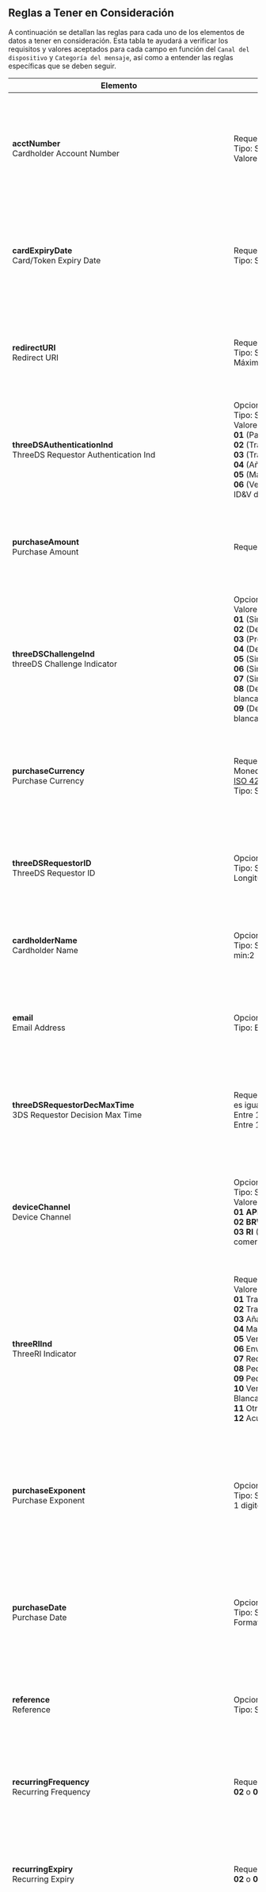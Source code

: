 <MissingTranslationBanner />

## Reglas a Tener en Consideración

A continuación se detallan las reglas para cada uno de los elementos de datos a tener en consideración.
Esta tabla te ayudará a verificar los requisitos y valores aceptados para cada campo en función del `Canal del dispositivo` y `Categoría del mensaje`, así como a entender las reglas específicas que se deben seguir.

| **Elemento**                                                                                                                                            | **Reglas de inclusión**                                                                                                                                                                                                                                                                                                                                                                                                                                                                                                                                                                                                                                                       | **Contextualización**                                                                                                                                                                                                                                                                                                                                                                 | **Ejemplo**                                                                                                                                                                                                                                                                                                                                                                                                                   |
|---------------------------------------------------------------------------------------------------------------------------------------------------------|-------------------------------------------------------------------------------------------------------------------------------------------------------------------------------------------------------------------------------------------------------------------------------------------------------------------------------------------------------------------------------------------------------------------------------------------------------------------------------------------------------------------------------------------------------------------------------------------------------------------------------------------------------------------------------|---------------------------------------------------------------------------------------------------------------------------------------------------------------------------------------------------------------------------------------------------------------------------------------------------------------------------------------------------------------------------------------|-------------------------------------------------------------------------------------------------------------------------------------------------------------------------------------------------------------------------------------------------------------------------------------------------------------------------------------------------------------------------------------------------------------------------------|
| **acctNumber**                                                                   <br/> Cardholder Account Number                                        | Requerido<br/> Tipo: String<br/> Valores aceptados: [ISO 7812](https://es.wikipedia.org/wiki/ISO/IEC_7812)                                                                                                                                                                                                                                                                                                                                                                                                                                                                                                                                                                    | Número de cuenta del titular de la tarjeta.<br/> **Device Channel:** BRW, RI, APP<br/> **Message Category:** PA, NPA  <br/> Mas detalle en: [Tarjetas de prueba](/three-d-s-server/test-cards) <br/> [Algoritmo de Luhn](https://es.wikipedia.org/wiki/Algoritmo_de_Luhn)                                                                                                             | **5180300000000005**                                                                                                                                                                                                                                                                                                                                                                                                          |
| **cardExpiryDate**                                                               <br/> Card/Token Expiry Date                                           | Requerido  <br/> Tipo: String<br/>                                                                                                                                                                                                                                                                                                                                                                                                                                                                                                                                                                                                                                            | Fecha de expiración de la tarjeta o token en formato **ym** (año, mes).<br/> **Device Channel:** BRW, RI, APP<br/> **Message Category:** PA, NPA                                                                                                                                                                                                                                      | **2407** (Julio de 2024)                                                                                                                                                                                                                                                                                                                                                                                                      |
| **redirectURI**                                                                  <br/> Redirect URI                                                     | Requerido <br/> Tipo: String<br/> Máximo 255 caracteres                                                                                                                                                                                                                                                                                                                                                                                                                                                                                                                                                                                                                       | URI a la que se redirigirá después de un proceso exitoso.<br/> **Device Channel:** BRW, RI, APP<br/> **Message Category:** PA, NPA                                                                                                                                                                                                                                                    | **https://example.com/redirect**                                                                                                                                                                                                                                                                                                                                                                                              |
| **threeDSAuthenticationInd**                                                     <br/> ThreeDS Requestor Authentication Ind                             | Opcional<br/> Tipo: String<br/>Valores aceptados: <br/> **01** (Pago) <br/>**02** (Transacción recurrente) <br/>**03** (Transacción a plazos)<br/>**04** (Añadir tarjeta)<br/>**05** (Mantener tarjeta) <br/> **06** (Verificación del titular como parte del ID&V del token EMV)                                                                                                                                                                                                                                                                                                                                                                                             | Indicador de autenticación solicitado por el 3DS.<br/> **Device Channel:** BRW, APP<br/> **Message Category:** PA, NPA                                                                                                                                                                                                                                                                | **01**                                                                                                                                                                                                                                                                                                                                                                                                                        |
| **purchaseAmount**                                                               <br/> Purchase Amount                                                  | Requerido con **purchaseCurrency**                                                                                                                                                                                                                                                                                                                                                                                                                                                                                                                                                                                                                                            | Monto de la compra en la moneda especificada.<br/> **Device Channel:** BRW, RI, APP<br/> **Message Category:** PA, NPA                                                                                                                                                                                                                                                                | **100.00**                                                                                                                                                                                                                                                                                                                                                                                                                    |
| **threeDSChallengeInd**                                                          <br/> threeDS Challenge Indicator                                      | Opcional<br/> Valores aceptados: <br/> **01** (Sin desafío) <br/> **02** (Desafío condicional) <br/> **03** (Preferencia de desafío) <br/> **04** (Desafío mandatado) <br/> **05** (Sin desafío, análisis ya realizado) <br/> **06** (Sin desafío, autenticación ya realizada) <br/> **07** (Sin desafío, exención de lista blanca) <br/> **08** (Desafío solicitado, exención de lista blanca) <br/> **09** (Desafío solicitado, solicitud de lista blanca)                                                                                                                                                                                                                  | Indicador de desafío solicitado por el 3DS.<br/> **Device Channel:** APP<br/> **Message Category:** PA, NPA                                                                                                                                                                                                                                                                           | **01**                                                                                                                                                                                                                                                                                                                                                                                                                        |
| **purchaseCurrency**                                                             <br/> Purchase Currency                                                | Requerido con **purchaseAmount**. <br/> Moneda existente en el sistema <br/> [ISO 4217](https://es.wikipedia.org/wiki/ISO_4217) <br/>  Tipo: String                                                                                                                                                                                                                                                                                                                                                                                                                                                                                                                           | Moneda en la que se realizará la compra, en formato alfabético de tres letras.<br/> **Device Channel:** BRW, RI, APP<br/> **Message Category:** PA, NPA                                                                                                                                                                                                                               | **USD** (Dólar estadounidense)                                                                                                                                                                                                                                                                                                                                                                                                |
| **threeDSRequestorID**                                                           <br/> ThreeDS Requestor ID                                             | Opcional<br/> Tipo: String<br/> Longitud máxima :35 caracteres                                                                                                                                                                                                                                                                                                                                                                                                                                                                                                                                                                                                                | Identificador del solicitante del 3DS.<br/> **Device Channel:** BRW, RI, APP<br/> **Message Category:** PA, NPA                                                                                                                                                                                                                                                                       | **3DSRequestor12345**                                                                                                                                                                                                                                                                                                                                                                                                         |
| **cardholderName**                                                               <br/> Cardholder Name                                                  | Opcional<br/> Tipo: String<br/> min:2                                                                                                                                                                                                                                                                                                                                                                                                                                                                                                                                                                                                                                         | Nombre del titular de la tarjeta.<br/> **Device Channel:** BRW, RI, APP<br/> **Message Category:** PA, NPA                                                                                                                                                                                                                                                                            | **John Doe**                                                                                                                                                                                                                                                                                                                                                                                                                  |
| **email**                                                                        <br/> Email Address                                                    | Opcional<br/> Tipo: Email                                                                                                                                                                                                                                                                                                                                                                                                                                                                                                                                                                                                                                                     | Dirección de correo electrónico del titular.<br/> **Device Channel:** BRW, RI, APP<br/> **Message Category:** PA, NPA                                                                                                                                                                                                                                                                 | **johndoe@example.com**                                                                                                                                                                                                                                                                                                                                                                                                       |
| **threeDSRequestorDecMaxTime**                                                   <br/> 3DS Requestor Decision Max Time                                  | Requerido si threeDSRequestorDecReqInd es igual **Y**<br/> Entre 1 y 5 digitos<br/> Entre 1 y 10080 números                                                                                                                                                                                                                                                                                                                                                                                                                                                                                                                                                                   | Tiempo máximo para la decisión del solicitante del 3DS en minutos.<br/> **Device Channel:** BRW, RI, APP<br/> **Message Category:** PA, NPA                                                                                                                                                                                                                                           | **1440** (1 día)                                                                                                                                                                                                                                                                                                                                                                                                              |
| **deviceChannel**                                                                <br/> Device Channel                                                   | Opcional<br/> Tipo: String <br/> Valores aceptados:<br/>  **01 APP** (Aplicación móvil) <br/> **02 BRW** (Navegador) <br/>  **03 RI** (Autenticación iniciada por el comerciante)                                                                                                                                                                                                                                                                                                                                                                                                                                                                                             | Canal a través del cual se realiza la transacción. Puede ser un canal web, móvil, etc. <br/> **Device Channel:** BRW, RI, APP<br/> **Message Category:** PA, NPA                                                                                                                                                                                                                      | **03**                                                                                                                                                                                                                                                                                                                                                                                                                        |
| **threeRIInd**                                                                   <br/> ThreeRI Indicator                                                | Requerido si **deviceChannel** es 03 <br/>  Valores aceptados:<br/>**01** Transacción Recurrente <br/>**02** Transacción a Plazos <br/>**03** Añadir Tarjeta <br/>**04** Mantener Información de la Tarjeta <br/>**05** Verificación de Cuenta <br/>**06** Envío Parcial o Retrasado <br/>**07** Recarga <br/>**08** Pedido por Correo <br/>**09** Pedido por Teléfono <br/>**10** Verificación de Estado en la Lista Blanca <br/>**11** Otro Pago <br/>**12** Acuerdo de Facturación                                                                                                                                                                                         | Indica el tipo de **3RI** pedido. Este elemento de datos proporciona adicional información al ACS para determinar lo mejor enfoque para entregar un Solicitud 3RI.. <br/> **Device Channel:** RI<br/> **Message Category:** PA, NPA                                                                                                                                                   | **02**                                                                                                                                                                                                                                                                                                                                                                                                                        |
| **purchaseExponent**                                                             <br/> Purchase Exponent                                                | Opcional<br/> Tipo: String<br/> 1 digito                                                                                                                                                                                                                                                                                                                                                                                                                                                                                                                                                                                                                                      | Exponente asociado con el monto de la compra, utilizado para manejar la escala en la representación decimal.  <br/> **Device Channel:** APP<br/> **Message Category:** PA, NPA                                                                                                                                                                                                        | **0** (Sin exponente)                                                                                                                                                                                                                                                                                                                                                                                                         |
| **purchaseDate**                                                                 <br/> Purchase Date                                                    | Opcional <br/> Tipo: String<br/> Formato de la fecha y hora **YmdHis**                                                                                                                                                                                                                                                                                                                                                                                                                                                                                                                                                                                                        | Fecha y hora en la que se realiza la compra, en formato específico.    <br/> **Device Channel:** BRW, RI, APP<br/> **Message Category:** PA, NPA                                                                                                                                                                                                                                      | **20240808T153000** (8 de agosto de 2024, 15:30:00)                                                                                                                                                                                                                                                                                                                                                                           |
| **reference**                                                                    <br/> Reference                                                        | Opcional <br/> Tipo: String<br/>                                                                                                                                                                                                                                                                                                                                                                                                                                                                                                                                                                                                                                              | Referencia del proceso o transacción.<br/> **Device Channel:** BRW, RI, APP<br/> **Message Category:** PA, NPA                                                                                                                                                                                                                                                                        | **REF123456789**                                                                                                                                                                                                                                                                                                                                                                                                              |
| **recurringFrequency**                                                           <br/> Recurring Frequency                                              | Requerido si **threeDSAuthenticationInd** es **02** o **03**                                                                                                                                                                                                                                                                                                                                                                                                                                                                                                                                                                                                                  | Frecuencia de pagos recurrentes en días.<br/> **Device Channel:** BRW, RI, APP<br/> **Message Category:** PA, NPA                                                                                                                                                                                                                                                                     | **30** (Cada 30 días)                                                                                                                                                                                                                                                                                                                                                                                                         |
| **recurringExpiry**                                                              <br/> Recurring Expiry                                                 | Requerido si **threeDSAuthenticationInd** es **02** o **03** y existe **recurringFrequency**                                                                                                                                                                                                                                                                                                                                                                                                                                                                                                                                                                                  | Fecha de expiración de la recurrencia en formato `Ymd`.<br/> **Device Channel:** BRW, RI, APP<br/> **Message Category:** PA, NPA                                                                                                                                                                                                                                                      | **20231231** (31 de diciembre de 2023)                                                                                                                                                                                                                                                                                                                                                                                        |
| **purchaseInstalData**                                                           <br/> Purchase Installment Data                                        | Requerido si **threeDSAuthenticationInd** es **03**                                                                                                                                                                                                                                                                                                                                                                                                                                                                                                                                                                                                                           | Datos de instalación de la compra.<br/> **Device Channel:** BRW, RI, APP<br/> **Message Category:** PA, NPA                                                                                                                                                                                                                                                                           | **12**                                                                                                                                                                                                                                                                                                                                                                                                                        |
| **billAddrCity**                                                                 <br/> Billing Address City                                             | Opcional <br/> Tipo: String<br/>                                                                                                                                                                                                                                                                                                                                                                                                                                                                                                                                                                                                                                              | Ciudad de la dirección de facturación.<br/> **Device Channel:** BRW, RI, APP<br/> **Message Category:** PA, NPA                                                                                                                                                                                                                                                                       | **New York**                                                                                                                                                                                                                                                                                                                                                                                                                  |
| **billAddrCountry**                                                              <br/> Billing Address Country                                          | Opcional<br/> [ISO 3166-1](https://es.wikipedia.org/wiki/ISO_3166-1)                                                                                                                                                                                                                                                                                                                                                                                                                                                                                                                                                                                                          | País de la dirección de facturación en formato alfa-3.<br/> **Device Channel:** BRW, RI, APP<br/> **Message Category:** PA, NPA                                                                                                                                                                                                                                                       | **USA** (Estados Unidos)                                                                                                                                                                                                                                                                                                                                                                                                      |
| **billAddrLine1**                                                                <br/> Billing Address Line 1                                           | Opcional  <br/> Tipo: String<br/>                                                                                                                                                                                                                                                                                                                                                                                                                                                                                                                                                                                                                                             | Línea 1 de la dirección de facturación.<br/> **Device Channel:** BRW, RI, APP<br/> **Message Category:** PA, NPA                                                                                                                                                                                                                                                                      | **123 Main St**                                                                                                                                                                                                                                                                                                                                                                                                               |
| **billAddrLine2**                                                                <br/> Billing Address Line 2                                           | Opcional  <br/> Tipo: String<br/>                                                                                                                                                                                                                                                                                                                                                                                                                                                                                                                                                                                                                                             | Línea 2 de la dirección de facturación.<br/> **Device Channel:** BRW, RI, APP<br/> **Message Category:** PA, NPA                                                                                                                                                                                                                                                                      | **Apt 4B**                                                                                                                                                                                                                                                                                                                                                                                                                    |
| **billAddrLine3**                                                                <br/> Billing Address Line 3                                           | Opcional  <br/> Tipo: String<br/>                                                                                                                                                                                                                                                                                                                                                                                                                                                                                                                                                                                                                                             | Línea 3 de la dirección de facturación.<br/> **Device Channel:** BRW, RI, APP<br/> **Message Category:** PA, NPA                                                                                                                                                                                                                                                                      | ``                                                                                                                                                                                                                                                                                                                                                                                                                            |
| **billAddrPostCode**                                                             <br/> Billing Address Post Code                                        | Opcional  <br/> Tipo: String<br/>                                                                                                                                                                                                                                                                                                                                                                                                                                                                                                                                                                                                                                             | Código postal de la dirección de facturación.<br/> **Device Channel:** BRW, RI, APP<br/> **Message Category:** PA, NPA                                                                                                                                                                                                                                                                | **10001**                                                                                                                                                                                                                                                                                                                                                                                                                     |
| **billAddrState**                                                                <br/> Billing Address State                                            | Opcional<br/> [ISO 3166-2](https://es.wikipedia.org/wiki/ISO_3166-2)                                                                                                                                                                                                                                                                                                                                                                                                                                                                                                                                                                                                          | Estado de la dirección de facturación.<br/> **Device Channel:** BRW, RI, APP<br/> **Message Category:** PA, NPA                                                                                                                                                                                                                                                                       | **NY** (Nueva York)                                                                                                                                                                                                                                                                                                                                                                                                           |
| **shipAddrCity**                                                                 <br/> Shipping Address City                                            | Opcional   <br/> Tipo: String<br/>                                                                                                                                                                                                                                                                                                                                                                                                                                                                                                                                                                                                                                            | Ciudad de la dirección de envío.<br/> **Device Channel:** BRW, RI, APP<br/> **Message Category:** PA, NPA                                                                                                                                                                                                                                                                             | **New York**                                                                                                                                                                                                                                                                                                                                                                                                                  |
| **shipAddrCountry**                                                              <br/> Shipping Address Country                                         | Opcional<br/> [ISO 3166-1](https://es.wikipedia.org/wiki/ISO_3166-1)                                                                                                                                                                                                                                                                                                                                                                                                                                                                                                                                                                                                          | País de la dirección de envío en formato alfa-3.<br/> **Device Channel:** BRW, RI, APP<br/> **Message Category:** PA, NPA                                                                                                                                                                                                                                                             | **USA** (Estados Unidos)                                                                                                                                                                                                                                                                                                                                                                                                      |
| **shipAddrLine1**                                                                <br/> Shipping Address Line 1                                          | Opcional  <br/> Tipo: String<br/>                                                                                                                                                                                                                                                                                                                                                                                                                                                                                                                                                                                                                                             | Línea 1 de la dirección de envío.<br/> **Device Channel:** BRW, RI, APP<br/> **Message Category:** PA, NPA                                                                                                                                                                                                                                                                            | **123 Main St**                                                                                                                                                                                                                                                                                                                                                                                                               |
| **shipAddrLine2**                                                                <br/> Shipping Address Line 2                                          | Opcional  <br/> Tipo: String<br/>                                                                                                                                                                                                                                                                                                                                                                                                                                                                                                                                                                                                                                             | Línea 2 de la dirección de envío.<br/> **Device Channel:** BRW, RI, APP<br/> **Message Category:** PA, NPA                                                                                                                                                                                                                                                                            | **Apt 4B**                                                                                                                                                                                                                                                                                                                                                                                                                    |
| **shipAddrLine3**                                                                <br/> Shipping Address Line 3                                          | Opcional <br/> Tipo: String<br/>                                                                                                                                                                                                                                                                                                                                                                                                                                                                                                                                                                                                                                              | Línea 3 de la dirección de envío.<br/> **Device Channel:** BRW, RI, APP<br/> **Message Category:** PA, NPA                                                                                                                                                                                                                                                                            | ``                                                                                                                                                                                                                                                                                                                                                                                                                            |
| **shipAddrPostCode**                                                             <br/> Shipping Address Post Code                                       | Opcional  <br/> Tipo: String<br/>                                                                                                                                                                                                                                                                                                                                                                                                                                                                                                                                                                                                                                             | Código postal de la dirección de envío.<br/> **Device Channel:** BRW, RI, APP<br/> **Message Category:** PA, NPA                                                                                                                                                                                                                                                                      | **10001**                                                                                                                                                                                                                                                                                                                                                                                                                     |
| **shipAddrState**                                                                <br/> Shipping Address State                                           | Opcional<br/> [ISO 3166-2](https://es.wikipedia.org/wiki/ISO_3166-2)                                                                                                                                                                                                                                                                                                                                                                                                                                                                                                                                                                                                          | Estado de la dirección de envío.<br/>**Device Channel:** BRW, RI, APP<br/> **Message Category:** PA, NPA                                                                                                                                                                                                                                                                              | **NY** (Nueva York)                                                                                                                                                                                                                                                                                                                                                                                                           |
| **threeDSAuthenticationInfo**                                                    <br/> 3DS Authentication Info                                          | Opcional<br/> Tipo: Array                                                                                                                                                                                                                                                                                                                                                                                                                                                                                                                                                                                                                                                     | Información de autenticación solicitada por el 3DS.<br/> **Device Channel:** BRW, RI, APP<br/> **Message Category:** PA, NPA                                                                                                                                                                                                                                                          | ```json {"threeDSReqAuthMethod": "01","threeDSReqAuthTimestamp": "20240808T153000","threeDSReqAuthData": "data123"}```                                                                                                                                                                                                                                                                                                        |
| **threeDSAuthenticationInfo.threeDSReqAuthMethod**                               <br/> 3DS Request Authentication Method                                | Requerido<br/> Valores aceptados: <br/> **01** (Verificado) <br/> **02** (Fallido) <br/> **03** (No realizado)  <br/> **04–79** (Reservado para uso futuro EMVCo)<br/> **80–99** (Reservado para uso DS)                                                                                                                                                                                                                                                                                                                                                                                                                                                                      | Método de autenticación solicitado por 3DS.<br/> **Device Channel:** BRW, RI, APP<br/> **Message Category:** PA, NPA                                                                                                                                                                                                                                                                  | **01**                                                                                                                                                                                                                                                                                                                                                                                                                        |
| **threeDSAuthenticationInfo.threeDSReqAuthTimestamp**                            <br/> 3DS Request Authentication Timestamp                             | Requerido<br/> Formato de fecha y hora: **YmdHi**                                                                                                                                                                                                                                                                                                                                                                                                                                                                                                                                                                                                                             | Marca de tiempo para la autenticación solicitada por 3DS.<br/> **Device Channel:** BRW, RI, APP<br/> **Message Category:** PA, NPA                                                                                                                                                                                                                                                    | **20240808T153000** (8 de agosto de 2024, 15:30)                                                                                                                                                                                                                                                                                                                                                                              |
| **threeDSAuthenticationInfo.threeDSReqAuthData**                                 <br/> 3DS Request Authentication Data                                  | Opcional<br/> Tipo: String<br/> Máximo 20000 caracteres                                                                                                                                                                                                                                                                                                                                                                                                                                                                                                                                                                                                                       | Datos para la autenticación solicitada por 3DS.<br/> **Device Channel:** BRW, RI, APP<br/> **Message Category:** PA, NPA                                                                                                                                                                                                                                                              | **data123**                                                                                                                                                                                                                                                                                                                                                                                                                   |
| **acctInfo**                                                                     <br/> Account Information                                              | Opcional<br/> Tipo: Array                                                                                                                                                                                                                                                                                                                                                                                                                                                                                                                                                                                                                                                     | Información adicional de la cuenta.<br/> **Device Channel:** BRW, RI, APP<br/> **Message Category:** PA, NPA                                                                                                                                                                                                                                                                          | ```json { "chAccAgeInd": "01", "chAccChange": "20240808", "chAccChangeInd": "01", "chAccDate": "20240101", "chAccPwChange": "20240808", "chAccPwChangeInd": "02", "nbPurchaseAccount": "10", "provisionAttemptsDay": "5", "txnActivityDay": "15", "txnActivityYear": "100", "paymentAccAge": "20230808", "paymentAccInd": "01", "shipAddressUsage": "20240808", "shipNameIndicator": "02", "suspiciousAccActivity": "01" }``` |
| **acctInfo.chAccAgeInd**                                                         <br/> Account Age Indicator                                            | Opcional<br/> Valores aceptados: **01** (No existe cuenta) <br/> **02** (Creada durante la transacción) <br/> **03** (Menos de 30 días) <br/> **04** (Entre 30 y 60 días) <br/> **05** (Más de 60 días)                                                                                                                                                                                                                                                                                                                                                                                                                                                                       | Indicador de la antigüedad de la cuenta.<br/> **Device Channel:** BRW, RI, APP<br/> **Message Category:** PA, NPA                                                                                                                                                                                                                                                                     | **01**                                                                                                                                                                                                                                                                                                                                                                                                                        |
| **acctInfo.chAccChange**                                                         <br/> Account Change Date                                              | Opcional<br/> Formato de fecha: **Ymd**                                                                                                                                                                                                                                                                                                                                                                                                                                                                                                                                                                                                                                       | Fecha de cambio en la cuenta.<br/> **Device Channel:** BRW, RI, APP<br/> **Message Category:** PA, NPA                                                                                                                                                                                                                                                                                | **20230701** (1 de julio de 2023)                                                                                                                                                                                                                                                                                                                                                                                             |
| **acctInfo.chAccChangeInd**                                                      <br/> Account Change Indicator                                         | Opcional<br/> Valores aceptados: <br/> **01** (No hay cambio) <br/> **02** (Cambio menor) <br/> **03** (Cambio significativo) <br/> **04** (Cambio importante)                                                                                                                                                                                                                                                                                                                                                                                                                                                                                                                | Indicador del cambio en la cuenta.<br/> **Device Channel:** BRW, RI, APP<br/> **Message Category:** PA, NPA                                                                                                                                                                                                                                                                           | **01**                                                                                                                                                                                                                                                                                                                                                                                                                        |
| **acctInfo.chAccDate**                                                           <br/> Account Creation Date                                            | Opcional<br/> Formato de fecha: **Ymd**                                                                                                                                                                                                                                                                                                                                                                                                                                                                                                                                                                                                                                       | Fecha en que se creó la cuenta.<br/> **Device Channel:** BRW, RI, APP<br/> **Message Category:** PA, NPA                                                                                                                                                                                                                                                                              | **20220101** (1 de enero de 2022)                                                                                                                                                                                                                                                                                                                                                                                             |
| **acctInfo.chAccPwChange**                                                       <br/> Account Password Change Date                                     | Opcional<br/> Formato de fecha: **Ymd**                                                                                                                                                                                                                                                                                                                                                                                                                                                                                                                                                                                                                                       | Fecha en que se cambió la contraseña de la cuenta.<br/> **Device Channel:** BRW, RI, APP<br/> **Message Category:** PA, NPA                                                                                                                                                                                                                                                           | **20230801** (1 de agosto de 2023)                                                                                                                                                                                                                                                                                                                                                                                            |
| **acctInfo.chAccPwChangeInd**                                                    <br/> Account Password Change Indicator                                | Opcional<br/> Valores aceptados: <br/> **01** (No cambio) <br/> **02** (Cambio durante la transacción) <br/> **03** (Menos de 30 días) <br/> **04** (Entre 30 y 60 días) <br/> **05** (Más de 60 días)                                                                                                                                                                                                                                                                                                                                                                                                                                                                        | Indicador de cambio en la contraseña de la cuenta.<br/> **Device Channel:** BRW, RI, APP<br/> **Message Category:** PA, NPA                                                                                                                                                                                                                                                           | **01**                                                                                                                                                                                                                                                                                                                                                                                                                        |
| **acctInfo.nbPurchaseAccount**                                                   <br/> Number of Purchases                                              | Opcional<br/> Tipo: Numérico<br/> Entre 1 y 4 dígitos                                                                                                                                                                                                                                                                                                                                                                                                                                                                                                                                                                                                                         | Número de compras realizadas en la cuenta.<br/> **Device Channel:** BRW, RI, APP<br/> **Message Category:** PA, NPA                                                                                                                                                                                                                                                                   | **5**                                                                                                                                                                                                                                                                                                                                                                                                                         |
| **acctInfo.provisionAttemptsDay**                                                <br/> Provision Attempts per Day                                       | Opcional<br/> Tipo: Numérico<br/> Entre 1 y 3 dígitos                                                                                                                                                                                                                                                                                                                                                                                                                                                                                                                                                                                                                         | Número de intentos de provisión por día.<br/> **Device Channel:** BRW, RI, APP<br/> **Message Category:** PA, NPA                                                                                                                                                                                                                                                                     | **1**                                                                                                                                                                                                                                                                                                                                                                                                                         |
| **acctInfo.txnActivityDay**                                                      <br/> Transaction Activity per Day                                     | Opcional<br/> Entre 1 y 3 dígitos                                                                                                                                                                                                                                                                                                                                                                                                                                                                                                                                                                                                                                             | Actividad de transacciones por día.<br/> **Device Channel:** BRW, RI, APP<br/> **Message Category:** PA, NPA                                                                                                                                                                                                                                                                          | **2**                                                                                                                                                                                                                                                                                                                                                                                                                         |
| **acctInfo.txnActivityYear**                                                     <br/> Transaction Activity per Year                                    | Opcional<br/> Entre 1 y 3 dígitos                                                                                                                                                                                                                                                                                                                                                                                                                                                                                                                                                                                                                                             | Actividad de transacciones por año.<br/> **Device Channel:** BRW, RI, APP<br/> **Message Category:** PA, NPA                                                                                                                                                                                                                                                                          | **10**                                                                                                                                                                                                                                                                                                                                                                                                                        |
| **acctInfo.paymentAccAge**                                                       <br/> Payment Account Age                                              | Opcional<br/> Formato de fecha: **Ymd**                                                                                                                                                                                                                                                                                                                                                                                                                                                                                                                                                                                                                                       | Edad de la cuenta de pago.<br/> **Device Channel:** BRW, RI, APP<br/> **Message Category:** PA, NPA                                                                                                                                                                                                                                                                                   | **20200801** (1 de agosto de 2020)                                                                                                                                                                                                                                                                                                                                                                                            |
| **acctInfo.paymentAccInd**                                                       <br/> Payment Account Indicator                                        | Opcional<br/> Valores aceptados: <br/> **01** (No cuenta) <br/> **02** (Creada durante la transacción) <br/> **03** (Menos de 30 días) <br/> **04** (Entre 30 y 60 días) <br/> **05** (Más de 60 días)                                                                                                                                                                                                                                                                                                                                                                                                                                                                        | Indicador de la antigüedad de la cuenta de pago.<br/> **Device Channel:** BRW, RI, APP<br/> **Message Category:** PA, NPA                                                                                                                                                                                                                                                             | **01**                                                                                                                                                                                                                                                                                                                                                                                                                        |
| **acctInfo.shipAddressUsage**                                                    <br/> Shipping Address Usage                                           | Opcional<br/> Formato de fecha: **Ymd**                                                                                                                                                                                                                                                                                                                                                                                                                                                                                                                                                                                                                                       | Fecha en la que se usa la dirección de envío.<br/> **Device Channel:** BRW, RI, APP<br/> **Message Category:** PA, NPA                                                                                                                                                                                                                                                                | **20230801** (1 de agosto de 2023)                                                                                                                                                                                                                                                                                                                                                                                            |
| **acctInfo.shipNameIndicator**                                                   <br/> Shipping Name Indicator                                          | Opcional<br/> Valores aceptados: <br/> **01** (Nombre de cuenta idéntico al nombre de envío) <br/> **02** (Nombre de cuenta diferente al nombre de envío)                                                                                                                                                                                                                                                                                                                                                                                                                                                                                                                     | Indicador del nombre de envío.<br/> **Device Channel:** BRW, RI, APP<br/> **Message Category:** PA, NPA                                                                                                                                                                                                                                                                               | **01**                                                                                                                                                                                                                                                                                                                                                                                                                        |
| **acctInfo.suspiciousAccActivity**                                               <br/> Suspicious Account Activity                                      | Opcional<br/> Valores aceptados: <br/> **01** (No se observó actividad sospechosa) <br/> **02** (Actividad sospechosa observada)                                                                                                                                                                                                                                                                                                                                                                                                                                                                                                                                              | Indicador de actividad sospechosa en la cuenta.<br/> **Device Channel:** BRW, RI, APP<br/> **Message Category:** PA, NPA                                                                                                                                                                                                                                                              | **01**                                                                                                                                                                                                                                                                                                                                                                                                                        |
| **browserLanguage**                                                              <br/> Browser Language                                                 | Opcional<br/> Tipo: String<br/>Longitud máxima:8 caracteres <br/>Formatos aceptados:<br/> [ISO 639-1](https://es.wikipedia.org/wiki/ISO_639-1)                                                                                                                                                                                                                                                                                                                                                                                                                                                                                                                                | El parámetro browserLanguage se usa para enviar el idioma de preferencia. Si el idioma enviado no es compatible con ACS o MPI, se mostrará el idioma configurado en el navegador. Si el idioma del navegador no es compatible con ACS o MPI, se mostrará el idioma configurado por defecto en cada aplicación (en). <br/> **Device Channel:** BRW <br/> **Message Category:** PA, NPA | es                                                                                                                                                                                                                                                                                                                                                                                                                            |
| **homePhone**                                                                    <br/> Cardholder Home Phone Number                                     | Requerido si se proporciona el número de teléfono.<br/> Tipo: Array  <br/> [ITU-E.164](https://www.itu.int/rec/dologin_pub.asp?lang=e&id=T-REC-E.164-201011-I!!PDF-S&type=items)                                                                                                                                                                                                                                                                                                                                                                                                                                                                                              | Número de teléfono de hogar.<br/> **Device Channel:** BRW, RI, APP<br/> **Message Category:** PA, NPA                                                                                                                                                                                                                                                                                 | ```json {"cc": "01","subscriber": "20240808T153000"}```                                                                                                                                                                                                                                                                                                                                                                       |
| **homePhone.cc**                                                                 <br/>                                                                  | Requerido con **homePhone** <br/> Entre 1 y 3 dígitos                                                                                                                                                                                                                                                                                                                                                                                                                                                                                                                                                                                                                         | Código de país para el número de teléfono de hogar.  <br/> **Device Channel:** BRW, RI, APP<br/> **Message Category:** PA, NPA                                                                                                                                                                                                                                                        | **01**                                                                                                                                                                                                                                                                                                                                                                                                                        |
| **homePhone.subscriber**                                                         <br/>                                                                  | Requerido con **homePhone** <br/> Entre 1 15 dígitos                                                                                                                                                                                                                                                                                                                                                                                                                                                                                                                                                                                                                          | Número de suscriptor para el número de teléfono de hogar. <br/>  **Device Channel:** BRW, RI, APP<br/> **Message Category:** PA, NPA                                                                                                                                                                                                                                                  | **1234567899**                                                                                                                                                                                                                                                                                                                                                                                                                |
| **mobilePhone**                                                                  <br/> Cardholder Mobile Phone Number                                   | Requerido si se proporciona el número de teléfono móvil.<br/> Tipo: Array   <br/> [ITU-E.164](https://www.itu.int/rec/dologin_pub.asp?lang=e&id=T-REC-E.164-201011-I!!PDF-S&type=items)                                                                                                                                                                                                                                                                                                                                                                                                                                                                                       | Número de teléfono móvil.<br/> **Device Channel:** BRW, RI, APP<br/> **Message Category:** PA, NPA                                                                                                                                                                                                                                                                                    | ```json {"cc": "01","subscriber": "20240808T153000"}```                                                                                                                                                                                                                                                                                                                                                                       |
| **mobilePhone.cc**                                                               <br/>                                                                  | Requerido con **mobilePhone** <br/> Entre 1 y 3 dígitos                                                                                                                                                                                                                                                                                                                                                                                                                                                                                                                                                                                                                       | Código de país para el número de teléfono móvil.    <br/>**Device Channel:** BRW, RI, APP<br/> **Message Category:** PA, NPA                                                                                                                                                                                                                                                          | **57**                                                                                                                                                                                                                                                                                                                                                                                                                        |
| **mobilePhone.subscriber**                                                       <br/>                                                                  | Requerido con **mobilePhone** <br/> Entre 1 y 15 dígitos                                                                                                                                                                                                                                                                                                                                                                                                                                                                                                                                                                                                                      | Número de suscriptor para el número de teléfono móvil. <br/> **Device Channel:** BRW, RI, APP<br/> **Message Category:** PA, NPA                                                                                                                                                                                                                                                      | **3026015836**                                                                                                                                                                                                                                                                                                                                                                                                                |
| **workPhone**                                                                    <br/>  Cardholder Work Phone Number                                    | Requerido si se proporciona el número de teléfono de trabajo.<br/> Tipo: Array   <br/> [ITU-E.164](https://www.itu.int/rec/dologin_pub.asp?lang=e&id=T-REC-E.164-201011-I!!PDF-S&type=items)                                                                                                                                                                                                                                                                                                                                                                                                                                                                                  | Número de teléfono de trabajo.<br/> **Device Channel:** BRW, RI, APP<br/> **Message Category:** PA, NPA                                                                                                                                                                                                                                                                               | ```json {"cc": "01","subscriber": "20240808T153000"}```                                                                                                                                                                                                                                                                                                                                                                       |
| **workPhone.cc**                                                                 <br/>                                                                  | Requerido con **workPhone** <br/> Entre 1 y 3 dígitos                                                                                                                                                                                                                                                                                                                                                                                                                                                                                                                                                                                                                         | Código de país para el número de teléfono de trabajo.  <br/> **Device Channel:** BRW, RI, APP<br/> **Message Category:** PA, NPA                                                                                                                                                                                                                                                      | **1**                                                                                                                                                                                                                                                                                                                                                                                                                         |
| **workPhone.subscriber**                                                         <br/>                                                                  | Requerido con **workPhone** <br/> Entre 1 y 15 dígitos                                                                                                                                                                                                                                                                                                                                                                                                                                                                                                                                                                                                                        | Número de suscriptor para el número de teléfono de trabajo.  <br/> **Device Channel:** BRW, RI, APP<br/> **Message Category:** PA, NPA                                                                                                                                                                                                                                                | **1234567899**                                                                                                                                                                                                                                                                                                                                                                                                                |
| **merchantRiskIndicator**                                                        <br/>                                                                  | Opcional<br/> Tipo: Array                                                                                                                                                                                                                                                                                                                                                                                                                                                                                                                                                                                                                                                     | Indicador de riesgo del comerciante. Incluye varios sub-elementos relacionados con el riesgo de la transacción.  <br/> **Device Channel:** BRW, RI, APP<br/> **Message Category:** PA, NPA                                                                                                                                                                                            |                                                                                                                                                                                                                                                                                                                                                                                                                               |
| **merchantRiskIndicator.deliveryEmailAddress**                                   <br/> Delivery Email Address                                           | Opcional<br/> Tipo: Email <br/> Longitud máxima: 254 caracteres                                                                                                                                                                                                                                                                                                                                                                                                                                                                                                                                                                                                               | Dirección de correo electrónico para la entrega.   <br/> **Device Channel:** BRW, RI, APP<br/> **Message Category:** PA, NPA                                                                                                                                                                                                                                                          | **example@example.com**                                                                                                                                                                                                                                                                                                                                                                                                       |
| **merchantRiskIndicator.deliveryTimeframe**                                      <br/> Delivery Timeframe                                               | Opcional<br/> Valores aceptados::<br/> **01:** (Entrega electrónica), <br/>**02:** (Envío el mismo día), <br/>**03:** (Envío al día siguiente), <br/>**04:** (Envío en dos días o más)                                                                                                                                                                                                                                                                                                                                                                                                                                                                                        | Tiempo estimado para la entrega de los bienes. <br/> **Device Channel:** BRW, RI, APP<br/> **Message Category:** PA, NPA                                                                                                                                                                                                                                                              | **01**                                                                                                                                                                                                                                                                                                                                                                                                                        |
| **merchantRiskIndicator.giftCardAmount**                                         <br/> Gift Card Amount                                                 | Opcional<br/> Tipo: String<br/> Longitud máxima: 15 caracteres                                                                                                                                                                                                                                                                                                                                                                                                                                                                                                                                                                                                                | Monto de la tarjeta de regalo.  <br/> **Device Channel:** BRW, RI, APP<br/> **Message Category:** PA, NPA                                                                                                                                                                                                                                                                             | **100.00**                                                                                                                                                                                                                                                                                                                                                                                                                    |
| **merchantRiskIndicator.giftCardCount**                                          <br/> Gift Card Count                                                  | Opcional<br/> Tipo: String<br/> Entre 1 y 2 dígitos                                                                                                                                                                                                                                                                                                                                                                                                                                                                                                                                                                                                                           | Cantidad de tarjetas de regalo. <br/> **Device Channel:** BRW, RI, APP<br/> **Message Category:** PA, NPA                                                                                                                                                                                                                                                                             | **1**                                                                                                                                                                                                                                                                                                                                                                                                                         |
| **merchantRiskIndicator.giftCardCurr**                                           <br/> Gift Card Currency                                               | Opcional<br/> Tipo: String<br/> Longitud máxima: 3 caracteres                                                                                                                                                                                                                                                                                                                                                                                                                                                                                                                                                                                                                 | Moneda de las tarjetas de regalo.   <br/> **Device Channel:** BRW, RI, APP<br/> **Message Category:** PA, NPA                                                                                                                                                                                                                                                                         | **USD**                                                                                                                                                                                                                                                                                                                                                                                                                       |
| **merchantRiskIndicator.preOrderDate**                                           <br/> Pre-Order Date                                                   | Opcional<br/> Formato de fecha: **Ymd**                                                                                                                                                                                                                                                                                                                                                                                                                                                                                                                                                                                                                                       | Fecha del pedido anticipado.  <br/> **Device Channel:** BRW, RI, APP<br/> **Message Category:** PA, NPA                                                                                                                                                                                                                                                                               | **20240808**                                                                                                                                                                                                                                                                                                                                                                                                                  |
| **merchantRiskIndicator.preOrderPurchaseInd**                                    <br/> Pre-Order Purchase Indicator                                     | Opcional<br/> Valores aceptados: <br/>**01:** (Mercancía disponible) <br/> **02:** (Disponibilidad futura)                                                                                                                                                                                                                                                                                                                                                                                                                                                                                                                                                                    | Indicador de compra anticipada.   <br/> **Device Channel:** BRW, RI, APP<br/> **Message Category:** PA, NPA                                                                                                                                                                                                                                                                           | **02**                                                                                                                                                                                                                                                                                                                                                                                                                        |
| **merchantRiskIndicator.preOrderItemsInd**                                       <br/>                                                                  | Opcional<br/> Valores aceptados: <br/>**01:** (Mercancía disponible) <br/> **02:** (Disponibilidad futura)                                                                                                                                                                                                                                                                                                                                                                                                                                                                                                                                                                    | Indicador de artículos anticipados.  <br/> **Device Channel:** BRW, RI, APP<br/> **Message Category:** PA, NPA                                                                                                                                                                                                                                                                        | **01**                                                                                                                                                                                                                                                                                                                                                                                                                        |
| **merchantRiskIndicator.shipIndicator**                                          <br/> Shipping Indicator                                               | Opcional<br/> Valores aceptados: <br/>**01:** (Enviar a la dirección de facturación del titular) <br/>**02:** (Enviar a otra dirección verificada del comerciante) <br/>**03:** (Enviar a una dirección diferente a la del titular) <br/>**04:** (Recoger en tienda / Recoger en una tienda local (la dirección de la tienda debe ser proporcionada en los campos de dirección de envío)) <br/>**05:** (Bienes digitales (incluye servicios en línea, tarjetas de regalo electrónicas y códigos de canje)) <br/>**06:** (Tickets de viaje y eventos, no enviados) <br/>**07:** Otro (por ejemplo, servicios digitales no enviados, suscripciones a medios electrónicos, etc.) | Indicador de envío.  <br/> **Device Channel:** BRW, RI, APP<br/> **Message Category:** PA, NPA                                                                                                                                                                                                                                                                                        | **01**                                                                                                                                                                                                                                                                                                                                                                                                                        |
| **threeDSRequestorDecReqInd**                                                    <br/>                                                                  | Opcional<br/> Tipo: String<br/> Longitud máxima: 1 <br/> Valores aceptados: **Y**, **N**                                                                                                                                                                                                                                                                                                                                                                                                                                                                                                                                                                                      | Indicador de solicitud de decisión del solicitante 3DS.  <br/> **Device Channel:** BRW, RI, APP<br/> **Message Category:** PA, NPA                                                                                                                                                                                                                                                    | **Y**                                                                                                                                                                                                                                                                                                                                                                                                                         |
| **acctID**                                                                       <br/> Cardholder Account Identifier                                    | Condicional<br/> Tipo: String<br/> Longitud máxima: 64 caracteres                                                                                                                                                                                                                                                                                                                                                                                                                                                                                                                                                                                                             | Identificador de cuenta.  <br/> **Device Channel:** BRW, RI, APP<br/> **Message Category:** PA, NPA                                                                                                                                                                                                                                                                                   | **ABC1234567890**                                                                                                                                                                                                                                                                                                                                                                                                             |
| **messageVersion**                                                               <br/> Message Version Number                                           | Opcional<br/> Tipo: String<br/> Valores aceptados <br/>  **2.1.0**   y **2.2.0**                                                                                                                                                                                                                                                                                                                                                                                                                                                                                                                                                                                              | Versión del mensaje. **Device Channel:** BRW, RI, APP<br/> **Message Category:** PA, NPA                                                                                                                                                                                                                                                                                              | **2.1.0**                                                                                                                                                                                                                                                                                                                                                                                                                     |
| **messageCategory**                                                              <br/> Message Category                                                 | Requerido<br/> Valores aceptados <br/> **01** (PA)<br/>**02** (NPA)<br/>                                                                                                                                                                                                                                                                                                                                                                                                                                                                                                                                                                                                      | Categoría del mensaje.  **Device Channel:** BRW, RI, APP<br/> **Message Category:** PA, NPA                                                                                                                                                                                                                                                                                           | **01**                                                                                                                                                                                                                                                                                                                                                                                                                        |
| **addPriorInformation**                                                          <br/>                                                                  | Opcional<br/> Tipo: String<br/> Longitud máxima: 1<br/> Valores aceptados: <br/> **Y**, **N** <br/> Prohibido cuando **threeDSRequestorPriorAuthenticationInfo**                                                                                                                                                                                                                                                                                                                                                                                                                                                                                                              | Información adicional previa.    **Device Channel:** BRW, RI, APP<br/> **Message Category:** PA, NPA                                                                                                                                                                                                                                                                                  | **Y**                                                                                                                                                                                                                                                                                                                                                                                                                         |
| **threeDSRequestorPriorAuthenticationInfo**                                      <br/> 3DS Requestor Prior Transaction <br/> Authentication Information | Condicional<br/> Tipo: Array  <br/> Prohibico cuando **addPriorInformation**                                                                                                                                                                                                                                                                                                                                                                                                                                                                                                                                                                                                  | Información previa de autenticación del solicitante 3DS. **Device Channel:** BRW, RI, APP<br/> **Message Category:** PA, NPA                                                                                                                                                                                                                                                          |                                                                                                                                                                                                                                                                                                                                                                                                                               |
| **threeDSRequestor<br/>PriorAuthenticationInfo.<br/>threeDSReqPriorAuthMethod**  <br/> 3DS Prior Authentication Method                                  | Opcional<br/> Tipo: String<br/> Valores aceptados:<br/> **FRICTIONLESS_AUTHENTICATION:** Autenticación sin fricciones <br/> **CARDHOLDER_CHALLENGE_OCCURRED:** Se produjo un desafío para el titular de la tarjeta <br/> **AVS_VERIFIED:** Verificación de AVS (Address Verification System) <br/> **OTHER_ISSUER_METHODS:** Otros métodos del emisor  <br/>                                                                                                                                                                                                                                                                                                                  | Método de autenticación previo utilizado por el solicitante del 3DS. Indica el tipo de autenticación previa. <br/>  **Device Channel:** BRW, RI, APP<br/> **Message Category:** PA, NPA                                                                                                                                                                                               | **CARDHOLDER_CHALLENGE_OCCURRED**                                                                                                                                                                                                                                                                                                                                                                                             |
| **threeDSRequestorPriorAuthenticationInfo.<br/>threeDSReqPriorAuthTimestamp**    <br/> 3DS Requestor Prior Transaction <br/> Authentication Timestamp   | Opcional<br/> Tipo: String<br/> Formatos: **YmdHi**, **c**                                                                                                                                                                                                                                                                                                                                                                                                                                                                                                                                                                                                                    | Marca de tiempo de la autenticación previa del solicitante 3DS.  <br/> **Device Channel:** BRW, RI, APP<br/> **Message Category:** PA, NPA                                                                                                                                                                                                                                            | **20240808153000** ó **2024-08-08T15:30:00Z**                                                                                                                                                                                                                                                                                                                                                                                 |
| **threeDSRequestorPriorAuthenticationInfo.<br/>threeDSReqPriorRef**              <br/> 3DS Requestor Prior Transaction <br/> Reference                  | Opcional<br/> Tipo: UUID<br/>                                                                                                                                                                                                                                                                                                                                                                                                                                                                                                                                                                                                                                                 | Referencia de autenticación previa del solicitante 3DS.   <br/> **Device Channel:** BRW, RI, APP<br/> **Message Category:** PA, NPA                                                                                                                                                                                                                                                   | **550e8400-e29b-41d4-a716-446655440000**                                                                                                                                                                                                                                                                                                                                                                                      |
| **threeDSRequestorPriorAuthenticationInfo.<br/>threeDSReqPriorAuthData**         <br/> 3DS Requestor Prior Transaction <br/> Authentication Data        | Opcional<br/> Tipo: String<br/> Longitud máxima: 2048 caracteres                                                                                                                                                                                                                                                                                                                                                                                                                                                                                                                                                                                                              | Datos de autenticación previa del solicitante 3DS.      <br/> **Device Channel:** BRW, RI, APP<br/> **Message Category:** PA, NPA                                                                                                                                                                                                                                                     |                                                                                                                                                                                                                                                                                                                                                                                                                               |


---

## Elementos que podrá enviar para optimizar el uso de esta extensión BME.

---


| **Elemento**                                                                                                                        | **Reglas de inclusión**                                                                                                                                                                                                                                                                                                                                                                                                                                                                                                                                                                                                                                                                                                 | **Contextualización**                                                                                                                                                                                                               | **Ejemplo**                      |
|-------------------------------------------------------------------------------------------------------------------------------------|-------------------------------------------------------------------------------------------------------------------------------------------------------------------------------------------------------------------------------------------------------------------------------------------------------------------------------------------------------------------------------------------------------------------------------------------------------------------------------------------------------------------------------------------------------------------------------------------------------------------------------------------------------------------------------------------------------------------------|-------------------------------------------------------------------------------------------------------------------------------------------------------------------------------------------------------------------------------------|----------------------------------|
| **bridgingMessageExtension**                                                                                                        | Tipo: Array<br/>                                                                                                                                                                                                                                                                                                                                                                                                                                                                                                                                                                                                                                                                                                        | Extension del mensaje Bridging                                                                                                                                                                                                      |                                  |
| **bridgingMessageExtension.<br/>data**                                                                                              | Tipo: Array<br/>                                                                                                                                                                                                                                                                                                                                                                                                                                                                                                                                                                                                                                                                                                        | Data de la extension del mensaje Bridging                                                                                                                                                                                           |                                  |
| **bridgingMessageExtension.<br/>data.addData**                                                                                      | Tipo: Array<br/>                                                                                                                                                                                                                                                                                                                                                                                                                                                                                                                                                                                                                                                                                                        | Informacion que vamos a agregar a la extension del mensaje Bridging                                                                                                                                                                 |                                  |
| **bridgingMessageExtension.<br/>data.addData.cardSecurityCode**  <br/> Card Security Code                                           | Tipo: String<br/> Longitud máxima: 4 caracteres <br/> Longitud minima: 3 caracteres                                                                                                                                                                                                                                                                                                                                                                                                                                                                                                                                                                                                                                     | Código de seguridad asociado a las tarjetas de crédito o débito                                                                                                                                                                     | **1543**                         |
| **bridgingMessageExtension.<br/>data.addData.<br/>threeDSRequestorAuthenticationInd**  <br/> 3DS Requestor Authentication Indicator | Tipo: String<br/>Valores aceptados: <br/>**PAYMENT_TRANSACTION** (01) <br/>**RECURRING_TRANSACTION** (02) <br/>**INSTALMENT_TRANSACTION** (03) <br/>**ADD_CARD** (04) <br/>**MAINTAIN_CARD** (05) <br/>**CARDHOLDER_VERIFICATION<br/>_AS_PART_OF_EMV_TOKEN_IDV** (06) <br/>**BILLING_AGREEMENT** (07) <br/>**SPLIT_SHIPMENT** (08) <br/>**DELAYED_SHIPMENT** (09) <br/>**SPLIT_PAYMENT** (10) <br/>**MASTERCARD_THE_PAYMENT_REQUEST<br/>_IS_FOR_AN_AGENT_PAYMENT_TRANSACTION** (85) <br/>**MASTERCARD_FOR_UNKNOWN_OR_UNDEFINED_FINAL<br/>_AMOUNT_BEFORE_PURCHASE_TRANSACTION** (86) <br/>                                                                                                                               | Indicador de autenticación solicitado por el 3DS.<br/> **Device Channel:** BRW, APP<br/> **Message Category:** PA, NPA                                                                                                              | **DELAYED_SHIPMENT**             |
| **bridgingMessageExtension.<br/>data.addData.<br/>threeRIInd**  <br/> 3RI Indicator                                                 | Tipo: String<br/>Valores aceptados:<br/>**RECURRING_TRANSACTION** (01) <br/>**INSTALMENT_TRANSACTION** (02) <br/>**ADD_CARD** (03) <br/>**MAINTAIN_CARD_INFORMATION** (04) <br/>**ACCOUNT_VERIFICATION** (05) <br/>**SPLIT_OR_DELAYED_SHIPMENT** (06) <br/>**TOP_UP** (07) <br/>**MAIL_ORDER** (08) <br/>**TELEPHONE_ORDER** (09) <br/>**WHITELIST_STATUS_CHECK** (10) <br/>**OTHER_PAYMENT** (11) <br/>**BILLING_AGREEMENT** (12) <br/>**DEVICE_BINDING_STATUS_CHECK** (13) <br/>**CARD_SECURITY_CODE_STATUS_CHECK** (14) <br/>**DELAYED_SHIPMENT** (15) <br/>**SPLIT_PAYMENT** (16) <br/>**FIDO_CREDENTIAL_DELETION** (17) <br/>**FIDO_CREDENTIAL_REGISTRATION** (18) <br/>**DECOUPLED_AUTHENTICATION_FALLBACK** (19) | Indica el tipo de **3RI** pedido. Este elemento de datos proporciona adicional información al ACS para determinar lo mejor enfoque para entregar un Solicitud 3RI.. <br/> **Device Channel:** RI<br/> **Message Category:** PA, NPA | **FIDO_CREDENTIAL_REGISTRATION** |
| **bridgingMessageExtension.<br/>data.addData.<br/>transChar** <br/> Transaction Characteristics                                     | Tipo: String<br/>Valores aceptados:<br/>**CRYPTOCURRENCY_TRANSACTION** (01) <br/>**NFT_TRANSACTION** (02) <br/>                                                                                                                                                                                                                                                                                                                                                                                                                                                                                                                                                                                                         | Indica a la ACS transacciones específicas identificadas por el Comerciante.                                                                                                                                                         | Por defecto **NFT_TRANSACTION**  |
